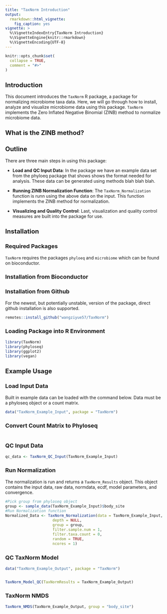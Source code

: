 ```yaml
---
title: "TaxNorm Introduction"
output: 
  rmarkdown::html_vignette:
    fig_caption: yes
vignette: >
  %\VignetteIndexEntry{TaxNorm Introduction}
  %\VignetteEngine{knitr::rmarkdown}
  %\VignetteEncoding{UTF-8}
---
```

<style type="text/css">

h1.title {
  font-size: 28px;
}
h1 { /* Header 1 */
  font-size: 20px;
}
h2 { /* Header 2 */
    font-size: 20px;
}
h3 { /* Header 3 */
  font-size: 18px;
}
h4 { /* Header 4 */
  font-size: 16px;
   color: DarkBlue;
}
code.r{ /* Code block */
    font-size: 12px;
}
</style>


```r
knitr::opts_chunk$set(
  collapse = TRUE,
  comment = "#>"
)
```


## Introduction

This document introduces the `TaxNorm` R package, a package for normalizing microbiome taxa data. Here, we will go through how to install, analyze and visualize microbiome data using this package. `TaxNorm` implements the Zero Inflated Negative Binomial (ZINB) method to normalize microbiome data. 

## What is the ZINB method?


## Outline

There are three main steps in using this package: 

- **Load and QC Input Data**: In the package we have an example data set from the phyloeq package that shows shows the format needed for analysis. These data can be generated using methods blah blah blah. 

- **Running ZINB Normalization Function**: The `TaxNorm_Normalization` function is runn using the above data on the input. This function implements the ZINB method for normalization.

- **Visualizing and Quality Control**: Last, visualization and quality control measures are built into the package for use. 


## Installation

### Required Packages 

`TaxNorm` requires the packages `phyloeq` and `microbiome` which can be found on bioconductor. 

### Installation from Bioconductor

### Installation from Github

For the newest, but potentially unstable, version of the package, direct github installation is also supported.

```r
remotes::install_github("wangziyue57/TaxNorm")
```

### Loading Package into R Environment 

```r
library(TaxNorm)
library(phyloseq)
library(ggplot2)
library(vegan)
```



## Example Usage


### Load Input Data

Built in example data can be loaded with the command below. Data must be a phyloseq object or a count matrix. 

```r

data("TaxNorm_Example_Input", package = "TaxNorm")


```

### Convert Count Matrix to Phyloseq

```r

```


### QC Input Data

```r
qc_data <- TaxNorm_QC_Input(TaxNorm_Example_Input)
```

### Run Normalization

The normalization is run and returns a `TaxNorm_Results` object. This object contains the input data, raw data, normdata, ecdf, model parameters, and convergence. 

```r
#Pick group from phyloseq object
group <- sample_data(TaxNorm_Example_Input)$body_site
#Run Normalization function
Normalized_Data <- TaxNorm_Normalization(data = TaxNorm_Example_Input, 
                     depth = NULL,
                     group = group, 
                     filter.sample.num = 1,
                     filter.taxa.count = 0,
                     random = TRUE,
                     ncores = 1)

```



### QC TaxNorm Model

```r

data("TaxNorm_Example_Output", package = "TaxNorm")


TaxNorm_Model_QC(TaxNormResults = TaxNorm_Example_Output)
```


### TaxNorm NMDS

```r

TaxNorm_NMDS(TaxNorm_Example_Output, group = "body_site")

```



